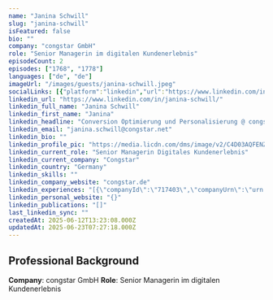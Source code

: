 ```yaml
---
name: "Janina Schwill"
slug: "janina-schwill"
isFeatured: false
bio: ""
company: "congstar GmbH"
role: "Senior Managerin im digitalen Kundenerlebnis"
episodeCount: 2
episodes: ["1768", "1778"]
languages: ["de", "de"]
imageUrl: "/images/guests/janina-schwill.jpeg"
socialLinks: [{"platform":"linkedin","url":"https://www.linkedin.com/in/janina-schwill/"}]
linkedin_url: "https://www.linkedin.com/in/janina-schwill/"
linkedin_full_name: "Janina Schwill"
linkedin_first_name: "Janina"
linkedin_headline: "Conversion Optimierung und Personalisierung @ congstar"
linkedin_email: "janina.schwill@congstar.net"
linkedin_bio: ""
linkedin_profile_pic: "https://media.licdn.com/dms/image/v2/C4D03AQFENZHD37TQuQ/profile-displayphoto-shrink_800_800/profile-displayphoto-shrink_800_800/0/1632218340824?e=1756339200&v=beta&t=Qi6NCpGWQOM9849bYWyzd0Dv9saXXo0j0Z8AFgL75Mo"
linkedin_current_role: "Senior Managerin Digitales Kundenerlebnis"
linkedin_current_company: "Congstar"
linkedin_country: "Germany"
linkedin_skills: ""
linkedin_company_website: "congstar.de"
linkedin_experiences: "[{\"companyId\":\"717403\",\"companyUrn\":\"urn:li:fsd_company:717403\",\"companyLink1\":\"https://www.linkedin.com/company/717403/\",\"logo\":\"https://media.licdn.com/dms/image/v2/D4E0BAQHY6JSwA_UIdg/company-logo_200_200/company-logo_200_200/0/1688980102810/congstar_logo?e=1756339200&v=beta&t=RzuG1psDT0dLn6JlDlKcs8vg6fzfh2hROEaCpgbxYhw\",\"title\":\"congstar\",\"subtitle\":\"14 yrs 3 mos\",\"breakdown\":true,\"subComponents\":[{\"title\":\"Senior Managerin Digitales Kundenerlebnis\",\"subtitle\":\"Part-time\",\"caption\":\"Feb 2024 - Present · 1 yr 5 mos\",\"metadata\":\"Cologne Bonn Region\",\"description\":[]},{\"title\":\"Managerin Digitales Kundenerlebnis\",\"subtitle\":\"Part-time\",\"caption\":\"Aug 2021 - Feb 2024 · 2 yrs 7 mos\",\"metadata\":\"Cologne, North Rhine-Westphalia, Germany\",\"description\":[]},{\"title\":\"Managerin Website\",\"subtitle\":\"Part-time\",\"caption\":\"Apr 2012 - Jul 2021 · 9 yrs 4 mos\",\"metadata\":\"Cologne, North Rhine-Westphalia, Germany\",\"description\":[]}]},{\"companyLink1\":\"https://www.linkedin.com/search/results/all/?keywords=webwerk%2Ekoeln\",\"title\":\"Web- und Grafikdesignerin\",\"subtitle\":\"webwerk.koeln · Freelance\",\"caption\":\"Jul 2010 - Present · 15 yrs\",\"metadata\":\"Bonn, North Rhine-Westphalia, Germany\",\"breakdown\":false,\"subComponents\":[{\"description\":[]}]}]"
linkedin_personal_website: "{}"
linkedin_publications: "[]"
last_linkedin_sync: ""
createdAt: 2025-06-12T13:23:08.000Z
updatedAt: 2025-06-23T07:27:18.000Z
---
```


## Professional Background

**Company**: congstar GmbH
**Role**: Senior Managerin im digitalen Kundenerlebnis
